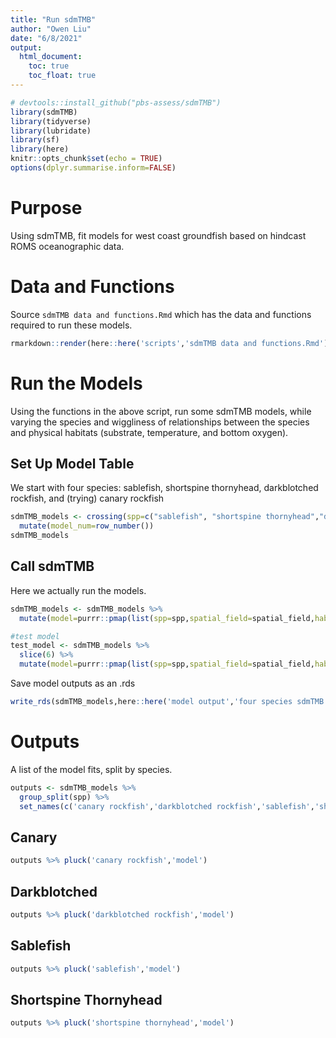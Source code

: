 ```yaml
---
title: "Run sdmTMB"
author: "Owen Liu"
date: "6/8/2021"
output: 
  html_document:
    toc: true
    toc_float: true
---
```


```r
# devtools::install_github("pbs-assess/sdmTMB")
library(sdmTMB)
library(tidyverse)
library(lubridate)
library(sf)
library(here)
knitr::opts_chunk$set(echo = TRUE)
options(dplyr.summarise.inform=FALSE)
```

# Purpose

Using sdmTMB, fit models for west coast groundfish based on hindcast ROMS oceanographic data.

# Data and Functions

Source `sdmTMB data and functions.Rmd` which has the data and functions required to run these models.

```r
rmarkdown::render(here::here('scripts','sdmTMB data and functions.Rmd'),quiet=TRUE)
```


# Run the Models

Using the functions in the above script, run some sdmTMB models, while varying the species and wiggliness of relationships between the species and physical habitats (substrate, temperature, and bottom oxygen).

## Set Up Model Table

We start with four species: sablefish, shortspine thornyhead, darkblotched rockfish, and (trying) canary rockfish

```r
sdmTMB_models <- crossing(spp=c("sablefish", "shortspine thornyhead","darkblotched rockfish","canary rockfish"),spatial_field=c(F,T),hab_spline=c(F,T),env_spline=c(F,T)) %>%
  mutate(model_num=row_number())
sdmTMB_models
```

## Call sdmTMB

Here we actually run the models.

```r
sdmTMB_models <- sdmTMB_models %>% 
  mutate(model=purrr::pmap(list(spp=spp,spatial_field=spatial_field,hab_spline=hab_spline,env_spline=env_spline),run_sdmTMB,dat=trawl_roms_utm))

#test model
test_model <- sdmTMB_models %>% 
  slice(6) %>% 
  mutate(model=purrr::pmap(list(spp=spp,spatial_field=spatial_field,hab_spline=hab_spline,env_spline=env_spline),run_sdmTMB,dat=trawl_roms_utm))
```

Save model outputs as an .rds

```r
write_rds(sdmTMB_models,here::here('model output','four species sdmTMB test.rds'))
```


# Outputs

A list of the model fits, split by species.

```r
outputs <- sdmTMB_models %>% 
  group_split(spp) %>% 
  set_names(c('canary rockfish','darkblotched rockfish','sablefish','shortspine thornyhead'))
```

## Canary

```r
outputs %>% pluck('canary rockfish','model')
```

## Darkblotched

```r
outputs %>% pluck('darkblotched rockfish','model')
```

## Sablefish

```r
outputs %>% pluck('sablefish','model')
```

## Shortspine Thornyhead

```r
outputs %>% pluck('shortspine thornyhead','model')
```

